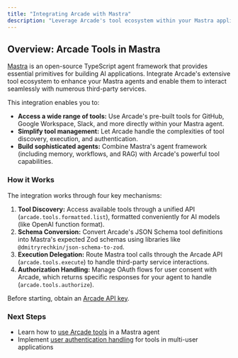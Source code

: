 ```yaml
---
title: "Integrating Arcade with Mastra"
description: "Leverage Arcade's tool ecosystem within your Mastra applications."
---
```



## Overview: Arcade Tools in Mastra

[Mastra](https://mastra.ai/docs) is an open-source TypeScript agent framework that provides essential primitives for building AI applications. Integrate Arcade's extensive tool ecosystem to enhance your Mastra agents and enable them to interact seamlessly with numerous third-party services.

This integration enables you to:

- **Access a wide range of tools:** Use Arcade's pre-built tools for GitHub, Google Workspace, Slack, and more directly within your Mastra agent.
- **Simplify tool management:** Let Arcade handle the complexities of tool discovery, execution, and authentication.
- **Build sophisticated agents:** Combine Mastra's agent framework (including memory, workflows, and RAG) with Arcade's powerful tool capabilities.

### How it Works

The integration works through four key mechanisms:

1.  **Tool Discovery:** Access available tools through a unified API (`arcade.tools.formatted.list`), formatted conveniently for AI models (like OpenAI function format).
2.  **Schema Conversion:** Convert Arcade's JSON Schema tool definitions into Mastra's expected Zod schemas using libraries like `@dmitryrechkin/json-schema-to-zod`.
3.  **Execution Delegation:** Route Mastra tool calls through the Arcade API (`arcade.tools.execute`) to handle third-party service interactions.
4.  **Authorization Handling:** Manage OAuth flows for user consent with Arcade, which returns specific responses for your agent to handle (`arcade.tools.authorize`).

<Callout type="info">Before starting, obtain an [Arcade API key](/home/api-keys).</Callout>

### Next Steps

- Learn how to [use Arcade tools](./use-arcade-tools) in a Mastra agent
- Implement [user authentication handling](./user-auth-interrupts) for tools in multi-user applications
